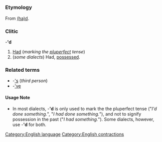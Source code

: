 =={{en}}==
===Etymology===
From [[had|(ha)d]].
===Clitic===
-''''d'''

#[[Had]] (''marking the [[pluperfect]] tense'')
#(''some dialects'') Had, [[possess]]ed.

===Related terms===
*-[['s]] (''third person'')
*-[['ve]]

====Usage Note====
*In most dialects, -''''d''' is only used to mark the the pluperfect tense ("''I'd done something.''", "''I had done something.''"), and not to signify possession in the past ("''I had something.''"). Some dialects, however, use -''''d''' for both.

[[Category:English language]]
[[Category:English contractions]]